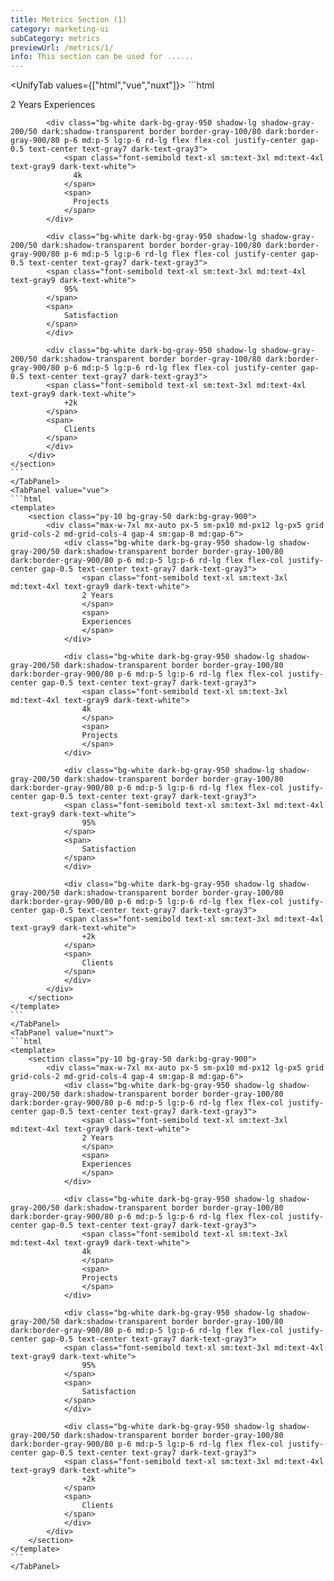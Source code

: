 ```yaml
---
title: Metrics Section (1)
category: marketing-ui
subCategory: metrics
previewUrl: /metrics/1/
info: This section can be used for ......
---
```


<UnifyTab values={["html","vue","nuxt"]}>
    <TabPanel value="html">
    ```html
    <section class="py-10 bg-gray-50 dark:bg-gray-900">
        <div class="max-w-7xl mx-auto px-5 sm-px10 md-px12 lg-px5 grid grid-cols-2 md-grid-cols-4 gap-4 sm:gap-8 md:gap-6">
            <div class="bg-white dark-bg-gray-950 shadow-lg shadow-gray-200/50 dark:shadow-transparent border border-gray-100/80 dark:border-gray-900/80 p-6 md:p-5 lg:p-6 rd-lg flex flex-col justify-center gap-0.5 text-center text-gray7 dark-text-gray3">
                <span class="font-semibold text-xl sm:text-3xl md:text-4xl text-gray9 dark-text-white">
                  2 Years
                </span>
                <span>
                  Experiences
                </span>
            </div>
      
            <div class="bg-white dark-bg-gray-950 shadow-lg shadow-gray-200/50 dark:shadow-transparent border border-gray-100/80 dark:border-gray-900/80 p-6 md:p-5 lg:p-6 rd-lg flex flex-col justify-center gap-0.5 text-center text-gray7 dark-text-gray3">
                <span class="font-semibold text-xl sm:text-3xl md:text-4xl text-gray9 dark-text-white">
                  4k 
                </span>
                <span>
                  Projects
                </span>
            </div>
      
            <div class="bg-white dark-bg-gray-950 shadow-lg shadow-gray-200/50 dark:shadow-transparent border border-gray-100/80 dark:border-gray-900/80 p-6 md:p-5 lg:p-6 rd-lg flex flex-col justify-center gap-0.5 text-center text-gray7 dark-text-gray3">
            <span class="font-semibold text-xl sm:text-3xl md:text-4xl text-gray9 dark-text-white">
                95%
            </span>
            <span>
                Satisfaction
            </span>
            </div>
    
            <div class="bg-white dark-bg-gray-950 shadow-lg shadow-gray-200/50 dark:shadow-transparent border border-gray-100/80 dark:border-gray-900/80 p-6 md:p-5 lg:p-6 rd-lg flex flex-col justify-center gap-0.5 text-center text-gray7 dark-text-gray3">
            <span class="font-semibold text-xl sm:text-3xl md:text-4xl text-gray9 dark-text-white">
                +2k
            </span>
            <span>
                Clients
            </span>
            </div>
        </div>
    </section>
    ```
    </TabPanel>
    <TabPanel value="vue">
    ```html
    <template>
        <section class="py-10 bg-gray-50 dark:bg-gray-900">
            <div class="max-w-7xl mx-auto px-5 sm-px10 md-px12 lg-px5 grid grid-cols-2 md-grid-cols-4 gap-4 sm:gap-8 md:gap-6">
                <div class="bg-white dark-bg-gray-950 shadow-lg shadow-gray-200/50 dark:shadow-transparent border border-gray-100/80 dark:border-gray-900/80 p-6 md:p-5 lg:p-6 rd-lg flex flex-col justify-center gap-0.5 text-center text-gray7 dark-text-gray3">
                    <span class="font-semibold text-xl sm:text-3xl md:text-4xl text-gray9 dark-text-white">
                    2 Years
                    </span>
                    <span>
                    Experiences
                    </span>
                </div>
        
                <div class="bg-white dark-bg-gray-950 shadow-lg shadow-gray-200/50 dark:shadow-transparent border border-gray-100/80 dark:border-gray-900/80 p-6 md:p-5 lg:p-6 rd-lg flex flex-col justify-center gap-0.5 text-center text-gray7 dark-text-gray3">
                    <span class="font-semibold text-xl sm:text-3xl md:text-4xl text-gray9 dark-text-white">
                    4k 
                    </span>
                    <span>
                    Projects
                    </span>
                </div>
        
                <div class="bg-white dark-bg-gray-950 shadow-lg shadow-gray-200/50 dark:shadow-transparent border border-gray-100/80 dark:border-gray-900/80 p-6 md:p-5 lg:p-6 rd-lg flex flex-col justify-center gap-0.5 text-center text-gray7 dark-text-gray3">
                <span class="font-semibold text-xl sm:text-3xl md:text-4xl text-gray9 dark-text-white">
                    95%
                </span>
                <span>
                    Satisfaction
                </span>
                </div>
        
                <div class="bg-white dark-bg-gray-950 shadow-lg shadow-gray-200/50 dark:shadow-transparent border border-gray-100/80 dark:border-gray-900/80 p-6 md:p-5 lg:p-6 rd-lg flex flex-col justify-center gap-0.5 text-center text-gray7 dark-text-gray3">
                <span class="font-semibold text-xl sm:text-3xl md:text-4xl text-gray9 dark-text-white">
                    +2k
                </span>
                <span>
                    Clients
                </span>
                </div>
            </div>
        </section>
    </template>
    ```
    </TabPanel>
    <TabPanel value="nuxt">
    ```html
    <template>
        <section class="py-10 bg-gray-50 dark:bg-gray-900">
            <div class="max-w-7xl mx-auto px-5 sm-px10 md-px12 lg-px5 grid grid-cols-2 md-grid-cols-4 gap-4 sm:gap-8 md:gap-6">
                <div class="bg-white dark-bg-gray-950 shadow-lg shadow-gray-200/50 dark:shadow-transparent border border-gray-100/80 dark:border-gray-900/80 p-6 md:p-5 lg:p-6 rd-lg flex flex-col justify-center gap-0.5 text-center text-gray7 dark-text-gray3">
                    <span class="font-semibold text-xl sm:text-3xl md:text-4xl text-gray9 dark-text-white">
                    2 Years
                    </span>
                    <span>
                    Experiences
                    </span>
                </div>
        
                <div class="bg-white dark-bg-gray-950 shadow-lg shadow-gray-200/50 dark:shadow-transparent border border-gray-100/80 dark:border-gray-900/80 p-6 md:p-5 lg:p-6 rd-lg flex flex-col justify-center gap-0.5 text-center text-gray7 dark-text-gray3">
                    <span class="font-semibold text-xl sm:text-3xl md:text-4xl text-gray9 dark-text-white">
                    4k 
                    </span>
                    <span>
                    Projects
                    </span>
                </div>
        
                <div class="bg-white dark-bg-gray-950 shadow-lg shadow-gray-200/50 dark:shadow-transparent border border-gray-100/80 dark:border-gray-900/80 p-6 md:p-5 lg:p-6 rd-lg flex flex-col justify-center gap-0.5 text-center text-gray7 dark-text-gray3">
                <span class="font-semibold text-xl sm:text-3xl md:text-4xl text-gray9 dark-text-white">
                    95%
                </span>
                <span>
                    Satisfaction
                </span>
                </div>
        
                <div class="bg-white dark-bg-gray-950 shadow-lg shadow-gray-200/50 dark:shadow-transparent border border-gray-100/80 dark:border-gray-900/80 p-6 md:p-5 lg:p-6 rd-lg flex flex-col justify-center gap-0.5 text-center text-gray7 dark-text-gray3">
                <span class="font-semibold text-xl sm:text-3xl md:text-4xl text-gray9 dark-text-white">
                    +2k
                </span>
                <span>
                    Clients
                </span>
                </div>
            </div>
        </section>
    </template>
    ```
    </TabPanel>
</UnifyTab>